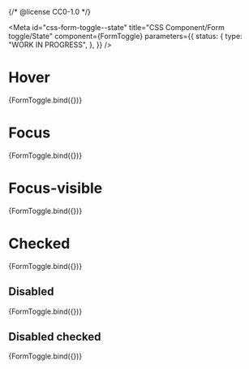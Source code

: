 {/* @license CC0-1.0 */}


<Meta
  id="css-form-toggle--state"
  title="CSS Component/Form toggle/State"
  component={FormToggle}
  parameters={{
    status: {
      type: "WORK IN PROGRESS",
    },
  }}
/>

# Hover

<Canvas>
  <Story
    name="Hover"
    args={{
      hover: true,
    }}
  >
    {FormToggle.bind({})}
  </Story>
</Canvas>

# Focus

<Canvas>
  <Story
    name="Focus"
    args={{
      focus: true,
    }}
  >
    {FormToggle.bind({})}
  </Story>
</Canvas>

# Focus-visible

<Canvas>
  <Story
    name="Focus-visible"
    args={{
      focus: true,
      focusVisible: true,
    }}
  >
    {FormToggle.bind({})}
  </Story>
</Canvas>

# Checked

<Canvas>
  <Story
    name="Checked"
    args={{
      checked: true,
    }}
  >
    {FormToggle.bind({})}
  </Story>
</Canvas>

## Disabled

<Canvas>
  <Story
    name="Disabled"
    args={{
      disabled: true,
    }}
  >
    {FormToggle.bind({})}
  </Story>
</Canvas>

## Disabled checked

<Canvas>
  <Story
    name="Checked and Disabled"
    args={{
      disabled: true,
      checked: true,
    }}
  >
    {FormToggle.bind({})}
  </Story>
</Canvas>
